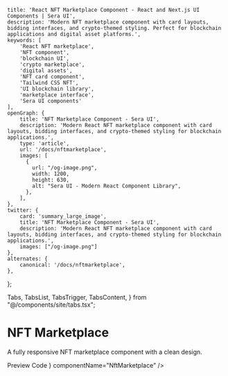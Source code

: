     title: 'React NFT Marketplace Component - React and Next.js UI Components | Sera UI',
    description: 'Modern NFT marketplace component with card layouts, bidding interfaces, and crypto-themed styling. Perfect for blockchain applications and digital asset platforms.',
    keywords: [
        'React NFT marketplace',
        'NFT component',
        'blockchain UI',
        'crypto marketplace',
        'digital assets',
        'NFT card component',
        'Tailwind CSS NFT',
        'UI blockchain library',
        'marketplace interface',
        'Sera UI components'
    ],
    openGraph: {
        title: 'NFT Marketplace Component - Sera UI',
        description: 'Modern React NFT marketplace component with card layouts, bidding interfaces, and crypto-themed styling for blockchain applications.',
        type: 'article',
        url: '/docs/nftmarketplace',
        images: [
          {
            url: "/og-image.png",
            width: 1200,
            height: 630,
            alt: "Sera UI - Modern React Component Library",
          },
        ],
    },
    twitter: {
        card: 'summary_large_image',
        title: 'NFT Marketplace Component - Sera UI',
        description: 'Modern React NFT marketplace component with card layouts, bidding interfaces, and crypto-themed styling for blockchain applications.',
        images: ["/og-image.png"]
    },
    alternates: {
        canonical: '/docs/nftmarketplace',
    },
};

  Tabs,
  TabsList,
  TabsTrigger,
  TabsContent,
} from "@/components/site/tabs.tsx";

<HideTOC />

# NFT Marketplace <AI dir="left"/>
A fully responsive NFT marketplace component with a clean design.

<Tabs defaultValue="preview" className="">
  <TabsList>
    <TabsTrigger value="preview">Preview</TabsTrigger>
    <TabsTrigger value="code">Code</TabsTrigger>
  </TabsList>
  <TabsContent value="preview">
    <ComponentRenderer component={<NftMarketplace />} componentName="NftMarketplace" />
  </TabsContent>
  <TabsContent value="code">
    <CodeBlock filePath="src/app/docs/nftmarketplace/nftmarketplace.tsx" />
  </TabsContent>
</Tabs>
